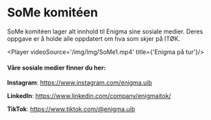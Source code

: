 # SoMe komitéen



<Cookie />

SoMe komitéen lager alt innhold til Enigma sine sosiale medier. Deres oppgave er å holde alle oppdatert om hva som skjer på ITØK.  

<Player videoSource='/img/Img/SoMe1.mp4' title={'Enigma på tur'}/>


#### Våre sosiale medier finner du her:

**Instagram**: <a href='https://www.instagram.com/enigma.uib'>https://www.instagram.com/enigma.uib</a>

**LinkedIn**: <a href='https://www.linkedin.com/company/enigmaitok/'>https://www.linkedin.com/company/enigmaitok/</a>

**TikTok**: <a href='https://www.tiktok.com/@enigma.uib'>https://www.tiktok.com/@enigma.uib</a>
